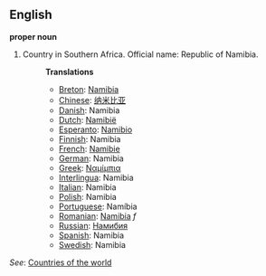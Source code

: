 ==English==

'''proper noun'''

# Country in Southern Africa. Official name: Republic of Namibia.
#:'''Translations'''
#:*[[Breton]]: [[Namibia]]
#:*[[Chinese]]: [[纳米比亚]]
#:*[[Danish]]: Namibia
#:*[[Dutch]]: [[Namibië]]
#:*[[Esperanto]]: [[Namibio]]
#:*[[Finnish]]: Namibia
#:*[[French]]: [[Namibie]]
#:*[[German]]: Namibia
#:*[[Greek]]: [[Ναμίμπια]]
#:*[[Interlingua]]: Namibia
#:*[[Italian]]: Namibia
#:*[[Polish]]: Namibia
#:*[[Portuguese]]: Namíbia
#:*[[Romanian]]: [[Namibia]] ''f''
#:*[[Russian]]: [[Намибия]]
#:*[[Spanish]]: Namibia
#:*[[Swedish]]: Namibia

''See'': [[Countries of the world]]